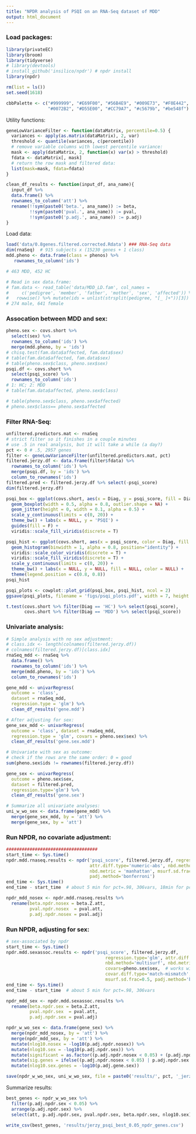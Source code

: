 ```yaml
---
title: "NPDR analysis of PSQI on an RNA-Seq dataset of MDD"
output: html_document
---
```


### Load packages:

```r
library(privateEC)
library(broom)
library(tidyverse)
# library(devtools)
# install_github('insilico/npdr') # npdr install
library(npdr)

rm(list = ls())
set.seed(1618)

cbbPalette <- c("#999999", "#E69F00", "#56B4E9", "#009E73", "#F0E442", 
                "#0072B2", "#D55E00", "#CC79A7", "#c5679b", "#be548f")
```


Utility functions:

```r
geneLowVarianceFilter <- function(dataMatrix, percentile=0.5) {
  variances <- apply(as.matrix(dataMatrix), 2, var)
  threshold <- quantile(variances, c(percentile))
  # remove variable columns with lowest percentile variance:
  mask <- apply(dataMatrix, 2, function(x) var(x) > threshold)
  fdata <- dataMatrix[, mask]
  # return the row mask and filtered data:
  list(mask=mask, fdata=fdata)
}

clean_df_results <- function(input_df, ana_name){
  input_df %>%
  data.frame() %>%
  rownames_to_column('att') %>%
  rename(!!sym(paste0('beta.', ana_name)) := beta,
         !!sym(paste0('pval.', ana_name)) := pval,
         !!sym(paste0('p.adj.', ana_name)) := p.adj)
}
```


Load data:

```r
load('data/0.8genes.filtered.corrected.Rdata') ### RNA-Seq data
dim(rnaSeq)  # 915 subjects x (15230 genes + 1 class)
mdd.pheno <- data.frame(class = phenos) %>% 
   rownames_to_column('ids')

# 463 MDD, 452 HC

# Read in sex data.frame:
# fam.data <- read_table('data/MDD_LD.fam', col_names = 
#     c('pedigree', 'member', 'father', 'mother', 'sex', 'affected')) %>% 
#   rowwise() %>% mutate(ids = unlist(strsplit(pedigree, "[_ ]+"))[3])
# 274 male, 641 female
```



### Assocation between MDD and sex:

```r
pheno.sex <- covs.short %>%
  select(sex) %>%
  rownames_to_column('ids') %>%
  merge(mdd.pheno, by = 'ids')
# chisq.test(fam.data$affected, fam.data$sex)
# table(fam.data$affected, fam.data$sex)
# table(pheno.sex$class, pheno.sex$sex)
psqi.df <- covs.short %>% 
  select(psqi_score) %>%
  rownames_to_column('ids') 
# 1: HC; 2: MDD
# table(fam.data$affected, pheno.sex$class)

# table(pheno.sex$class, pheno.sex$affected)
# pheno.sex$class== pheno.sex$affected
```


### Filter RNA-Seq:

```r
unfiltered.predictors.mat <- rnaSeq
# strict filter so it finishes in a couple minutes
# use .5 in real analysis, but it will take a while (a day?)
pct <- 0 # .5, 2957 genes 
filter <- geneLowVarianceFilter(unfiltered.predictors.mat, pct)
filtered.jerzy.df <- data.frame(filter$fdata) %>%
  rownames_to_column('ids') %>%
  merge(psqi.df, by = 'ids') %>%
  column_to_rownames('ids')
filtered.pred <- filtered.jerzy.df %>% select(-psqi_score)
dim(filtered.jerzy.df)
```


```r
psqi_box <- ggplot(covs.short, aes(x = Diag, y = psqi_score, fill = Diag)) + 
  geom_boxplot(width = 0.5, alpha = 0.8, outlier.shape = NA) + 
  geom_jitter(height = 0, width = 0.1, alpha = 0.5) +
  scale_y_continuous(limits = c(0, 20)) +
  theme_bw() + labs(x = NULL, y = 'PSQI') +
  guides(fill = F) +
  viridis::scale_fill_viridis(discrete = T) 

psqi_hist <- ggplot(covs.short, aes(x = psqi_score, color = Diag, fill = Diag)) + 
  geom_histogram(binwidth = 1, alpha = 0.8, position="identity") +
  viridis::scale_color_viridis(discrete = T) +
  viridis::scale_fill_viridis(discrete = T) +
  scale_y_continuous(limits = c(0, 20)) +
  theme_bw() + labs(x = NULL, y = NULL, fill = NULL, color = NULL) +
  theme(legend.position = c(0.8, 0.8))
psqi_hist

psqi_plots <- cowplot::plot_grid(psqi_box, psqi_hist, ncol = 2)
ggsave(psqi_plots, filename = 'figs/psqi_plots.pdf', width = 7, height = 3)

t.test(covs.short %>% filter(Diag == 'HC') %>% select(psqi_score),
       covs.short %>% filter(Diag == 'MDD') %>% select(psqi_score))
```


### Univariate analysis:

```r
# Simple analysis with no sex adjustment:
# class.idx <- length(colnames(filtered.jerzy.df))
# colnames(filtered.jerzy.df)[class.idx]
rnaSeq_mdd <- rnaSeq %>%
  data.frame() %>%
  rownames_to_column('ids') %>%
  merge(mdd.pheno, by = 'ids') %>%
  column_to_rownames('ids')

gene_mdd <- univarRegress(
  outcome = 'class', 
  dataset = rnaSeq_mdd, 
  regression.type = 'glm') %>%
  clean_df_results('gene.mdd')

# After adjusting for sex:
gene_sex_mdd <- univarRegress(
  outcome = 'class', dataset = rnaSeq_mdd, 
  regression.type = 'glm', covars = pheno.sex$sex) %>%
  clean_df_results('gene.sex.mdd')

# Univariate with sex as outcome:
# check if the rows are the same order: 0 = good
sum(pheno.sex$ids != rownames(filtered.jerzy.df))

gene_sex <- univarRegress(
  outcome = pheno.sex$sex,
  dataset = filtered.pred,
  regression.type='glm') %>%
  clean_df_results('gene.sex')

# Summarize all univariate analyses:
uni_w_wo_sex <- data.frame(gene_mdd) %>%
  merge(gene_sex_mdd, by = 'att') %>%
  merge(gene_sex, by = 'att')

```


### Run NPDR, no covariate adjustment:

```r
################################### 
start_time <- Sys.time()
npdr.mdd.rnaseq.results <- npdr('psqi_score', filtered.jerzy.df, regression.type='glm',
                                attr.diff.type='numeric-abs', nbd.method='multisurf', 
                                nbd.metric = 'manhattan', msurf.sd.frac=0.5,
                                padj.method='bonferroni')
end_time <- Sys.time()
end_time - start_time  # about 5 min for pct=.98, 306vars, 18min for pct=.9 and 1524 vars

npdr_mdd_nosex <- npdr.mdd.rnaseq.results %>%
  rename(beta.npdr.nosex = beta.Z.att,
         pval.npdr.nosex  = pval.att,
         p.adj.npdr.nosex = pval.adj)
```

### Run NPDR, adjusting for sex:

```r
# sex-associated by npdr
start_time <- Sys.time()
npdr.mdd.sexassoc.results <- npdr('psqi_score', filtered.jerzy.df, 
                                      regression.type='glm', attr.diff.type='numeric-abs',
                                      nbd.method='multisurf', nbd.metric = 'manhattan',
                                      covars=pheno.sex$sex,  # works with sex.covar.mat as well
                                      covar.diff.type='match-mismatch', # for categorical covar like sex
                                      msurf.sd.frac=0.5, padj.method='bonferroni')
end_time <- Sys.time()
end_time - start_time  # about 5 min for pct=.98, 306vars

npdr_mdd_sex <- npdr.mdd.sexassoc.results %>%
  rename(beta.npdr.sex = beta.Z.att,
         pval.npdr.sex  = pval.att,
         p.adj.npdr.sex = pval.adj)
```


```r
npdr_w_wo_sex <- data.frame(gene_sex) %>%
  merge(npdr_mdd_nosex, by = 'att') %>%
  merge(npdr_mdd_sex, by = 'att') %>%
  mutate(nlog10.nosex = -log10(p.adj.npdr.nosex)) %>%
  mutate(nlog10.sex = -log10(p.adj.npdr.sex)) %>%
  mutate(significant = as.factor((p.adj.npdr.nosex < 0.05) + (p.adj.npdr.sex < 0.05))) %>%
  mutate(sig.genes = ifelse((p.adj.npdr.nosex < 0.05) | p.adj.npdr.sex < 0.05, att, NA)) %>%
  mutate(nlog10.sex.genes = -log10(p.adj.gene.sex))

save(npdr_w_wo_sex, uni_w_wo_sex, file = paste0('results/', pct, '_jerzy_psqi_mdd_results.Rdata'))
```


Summarize results:

```r
best_genes <- npdr_w_wo_sex %>%
  filter(p.adj.npdr.sex < 0.05) %>%
  arrange(p.adj.npdr.sex) %>%
  select(att, p.adj.npdr.sex, pval.npdr.sex, beta.npdr.sex, nlog10.sex)

write_csv(best_genes, 'results/jerzy_psqi_best_0.05_npdr_genes.csv')
```



